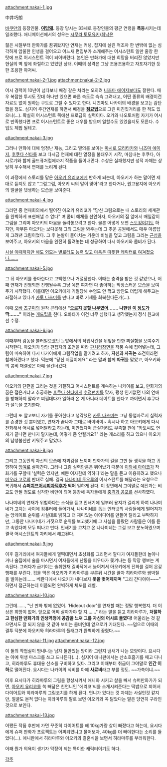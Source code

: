 attachment:nakai-1.jpg

中井巧朗

[[바쿠만]]의 등장인물. '''[[여답돼]].''' 등장 당시는 33세로 등장인물의 평균 연령을 '''폭등'''시키는데 일조했다. 애니메이션에서의 성우는 [[시무라 토모유키]]/[[최낙윤]]

젊은 시절부터 만화가를 꿈꿔왔지만 연재는 커녕, 잡지에 실린 적조차 한 번밖에 없는 심각하게 암울한 인생을 걸어오고 어느새 편집부가 소개해주는 어시스턴트 일만 줄창 한 탓에 프로 어시스턴트 격이 되어버렸다. 본인은 만화가에 대한 희망을 버리진 않았지만 현실의 벽 앞에 좌절하고 있었던 상태. 이때의 성격은 그냥 조용조용하고 자포자기한 듯한 조용한 아저씨.

attachment:nakai-2-1.jpg
attachment:nakai-2-2.jpg

어시 경력이 10년이 넘다보니 배경 같은 처리는 오히려 [[니즈마 에이지]]보다도 잘한다. 매우 복잡한 투시도 잣대 하나만 있으면 빠른 속도로 슥슥 그려내고, 어떤 종류의 배경이건 자료도 없이 원하는 구도로 그릴 수 있다고 한다. 니즈마도 나카이의 배경을 보고는 감탄했을 정도. 심지어 주간연재를 하면서 배경을 '''[[점묘법]]'''으로 그린 미친짓거리를 한 적도 있으니(…). 확실히 어시스턴트 쪽에선 프로급의 실력이다. 오가와 나오토처럼 자기가 어시로 만족했다면 프로 어시스턴트로 좋은 대우를 받으며 일할수도 있었을지도 모른다. 수입도 제법 될테고.

attachment:nakai-3.jpg

그러나 만화에 대해 엄청난 재능, 그리고 열의를 보이는 [[마시로 모리타카]]와 [[니즈마 에이지]], [[후쿠다 신타]]를 보고 다시금 연재에 대한 열정을 불태우기 시작, 마침내는 후쿠다, 아시로기와 함께 골드퓨처컵에까지 작품을 들이내민다. 수상은 실패했지만 성적 자체는 상당히 우수해서 연재를 노리게 된다.

이 과정에서 스토리를 맡은 [[아오키 유리코]]에게 반하게 되는데, 아오키가 하는 말이면 제대로 듣지도 않고 "그럼그럼, 아오키 씨의 말이 맞아"라고 한다거나, 원고용지에 아오키의 얼굴을 뎃생하는 모습을 보여준다.

attachment:nakai-4.jpg

그러던 중 연재회의에서 떨어진 아오키 유리코가 "당신 그림으로는 내 스토리의 세계관을 완벽하게 표현해낼 수 없다" 며 콤비 해체를 선언하자, 아오키의 집 앞에서 매일같이 그림을 그리며 아오키의 마음을 돌려놓으려고 한다. 물론 어떻게 보면 [[스토킹]]이기도 하지만, 아무튼 아오키는 보다못해 그의 그림을 봐주는데 그 추운 공원에서도 매우 아름답게 그려낸 그림이었다. 그 후 눈발이 몰아치는 가운데 비닐을 덮고 그림을 그리는 [[근성]]을 보여주고, 아오키의 마음을 완전히 돌려놓는 데 성공하여 다시 아오키와 콤비가 된다.

[[훼이크다 이 병신들아|사실 이때까지만 해도 외모는 별로라도 능력 있고 마음은 따뜻한 캐릭터로 여겨졌으나…….]]

attachment:nakai-5.jpg

그 뒤 아오키를 좋아한다고 고백했으나 거절당한다. 이때는 충격을 받은 것 같았으나, 어째 연재가 진행되면 진행될수록 그냥 예쁜 여자면 다 좋아하는 막장스러운 모습을 보여주기 시작했다. 이를테면 아오키에게 거절당해 수염도 안 깎고 방안도 더럽게 해두고는 좌절하고 있다가 [[카토 나츠미]]를 만나고 바로 기세를 회복한다든가(…).

이때 [[오바 츠구미]]의 원작 콘티에선 '''"[[아오키 유리코|오르지 못할 나무]]였어……. 나한텐 [[카토 나츠미|이 정도]]가 딱……."''' 이라는 [[개드립]]을 친다. 오바타가 이건 너무 심했다고 생각했는지 정식 원고에선 수정.

attachment:nakai-6.jpg

이때부터 감동을 불러일으켰던 눈밭에서의 작업사건을 뒤엎을 만한 찌질함을 보여주기 시작한다. 아오키가 담당 편집자의 조언을 따라 [[판치라]]장면을 작품 속에 집어넣는데, 그림이 미숙하여 다시 나카이에게 그림작업을 맡기려고 하자, '''자신과 사귀는''' 조건이라면 함께하겠다고 했다. 덕분에 "당신 저질이에요" 라는 말과 함께 '''따귀'''를 맞았고, 아오키와의 콤비 재결성은 아예 물건너갔다.

attachment:nakai-7.jpg

아오키의 단편을 그리는 것을 거절하고 어시스턴트를 계속하는 나카이를 보고, 만화가의 꿈은 접은거냐고 추궁하는 [[후쿠다 신타]]에게 [[수정펀치]]를 맞자, 평생 인기없던 나의 연애를 방해하지 말라고 찌찔대다가 일하러 온 게 아니라 데이트를 한다고 까이면서 후쿠다가 설득을 포기한다.

그런데 또 알고보니 자기를 좋아한다고 생각했던 [[카토 나츠미]]는 그냥 동업자로서 실력자를 존경한 것 뿐이였고, 연재가 끝나자 그대로 바이바이~ 혹시나 하고 아오키에게 다시 전화해서 어시로 넣어달라고 하는데, 미안했다며 굽실거려도 부족할 판에 "카토씨도 연재가 끝나면 만나지 말자는데, 어떻게 좀 안될까요?" 라는 개소리를 하고 있으니 아오키의 남성불신만 키워주고 말았다.

attachment:nakai-8.jpg

그리고 그동안의 자신의 모습에 자괴감을 느끼며 만화가의 길을 그만 둘 생각을 하고 귀향하여 [[잉여]]로 살아간다. 그러나 그림 실력만큼은 뛰어났기 때문에 [[이와세 아이코]]가 작화가를 구할때 '실력은 있지만, 예쁜 여자한테 약하다'라는 말을 듣고 이용하려고 했으나 [[미우라 고로]]의 반대로 실패. 결국 [[나나미네 토오루]]의 어시스턴트를 해달라는 요청으로 복귀해서 '''슈퍼[[치프]]어시[[피자]][[덕후]]가 되어''' 일하게 된다. 이 장면에서 그야말로 예전과는 비교도 안될 정도로 심각한 비만이 되어 등장해 독자들에게 [[충격과 공포]]를 선사하였다.

나나미네의 연재가 위험하다는 소식을 듣고 인쇄기에 일부러 용지가 걸리게 하여 나나미네가 고치는 사이에 컴퓨터에 들어가서, 나나미네를 돕는 인터넷의 사람들에게 떨어져가는 앙케이트 순위를 사실대로 밝히고 더 재미있는 아이디어를 만들어 달라고 부탁하지만, 그동안 나나미네가 거짓으로 순위를 보고했기에 그 사실을 몰랐던 사람들은 이를 듣고 속았다며 모두 떠나고 만다. 인쇄기를 고치고 온 나나미네는 그걸 보고 분노하였으며 결국 어시스턴트의 자리에서 해고된다.

attachment:nakai-9.jpg

이후 길거리에서 여자들에게 껄떡대면서 초상화를 그리면서 팔다가 여자들한테 놀아나거나 술집에서 술을 마시면서 여자들에게 난동을 피우다가 쫓겨나는 등 막장 행보는 계속된다. 그러다가 급기야는 술취한채 길바닥에서 늘어져서 아오키에게 전화를 걸어 온갖 행패를 부린다. 겁을 먹은 아오키가 히라마루를 부른뒤 시간을 끌자 히라마루와 쌈박질을 벌이는데……. 베란다에서 나오키가 내다보자 '''옷을 벗어제끼며''' "그리 간다아아~~~" 하면서 접근하는데 이쯤되면 완벽하게 체포될 레벨.

attachment:nakai-10.jpg

그런데……, "난 만화 밖에 없었어. 'Hideout door'를 연재할 때는 정말 행복했지. 더 이상은 희망이 없어. 앞으로 어찌 살아가야 할 지……." 라는 말을 듣고 히라마루가, '''처절하고 한심한 만화가의 인생역정에 공감을 느껴 그를 자신의 어시로 들였다!''' 어울리는 것 같으면서도 잘 되지 않을 것 같아 보이는 콤비인데 앞으로가 기대된다. ~~덤으로 이때의 결투 덕분에 아오키와 히라마루의 플래그가 완벽하게 꽂혔다.~~

attachment:nakai-11.jpg
attachment:nakai-12.jpg

이 둘의 작업실이 땀내나는 남자 둘만있는 방이라 그런지 냄새가 나는 모양이다. 요시다는 아예 위생 마스크를 쓰고 드나든다(…). 심지어 애니판에서는 산소호흡기를 매고 다니고, 히라마루도 휴대용 산소를 구비하고 있다. 그리고 이때부터 취급이 그야말로 '''인간 이하'''로 떨어진다. 요시다는 나카이의 식비를 아예 '''사료비'''라고 부를 정도. ~~가축이냐.~~

이후 요시다가 히라마루의 그림을 향상시켜서 애니화 시키고 살을 빼서 슈퍼만화가가 되면, [[아오키 유리코]]를 쏙 빼닮은 친언니인 '에리코'씨를 소개시켜준다는 떡밥으로 꾀어서 다이어트와 히라마루의 그림코치를 하게 된다. 언니가 있다는 것 자체는 사실인것 같지만, 얼굴도 본적 없다는 히라마루의 말로 보면 아오키와 꼭 닮았다는 말은 당연히 구라인 것으로 보인다.

attachment:nakai-13.jpg

어쨌든 작품 후반에 가면 꾸준히 다이어트를 해 10kg가량 살이 빠졌다고 하는데, 요시다에게 슈퍼 만화가 프로젝트는 어찌되었냐고 물어보자, 40kg를 더 빼야한다는 소리를 들었다(…). 애니판에서 히라마루와 아오키의 결혼식을 보면서 히라마루를 부러워한다.

어째 뭔가 의욕이 생기자 막장이 되는 특이한 캐릭터이기도 하다.

[[각주]]

